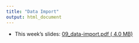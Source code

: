 ```yaml
---
title: "Data Import"
output: html_document
---
```


- This week's slides: [09_data-import.pdf ( <i class="far fa-file-pdf"></i> 4.0 MB)](../../files/slides/09_data-import.pdf)

